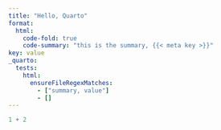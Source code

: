 ```yaml
---
title: "Hello, Quarto"
format:
  html:
    code-fold: true
    code-summary: "this is the summary, {{< meta key >}}"
key: value
_quarto:
  tests:
    html:
      ensureFileRegexMatches:
        - ["summary, value"]
        - []
---
```


```r
1 + 2
```